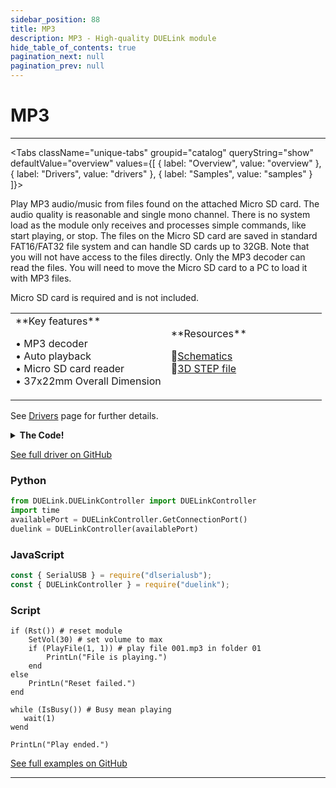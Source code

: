 ```yaml
---
sidebar_position: 88
title: MP3
description: MP3 - High-quality DUELink module
hide_table_of_contents: true
pagination_next: null
pagination_prev: null
---
```



# MP3

<ImageSection 
  product="somp3-a"
  tagline="MP3 Micro SD Player"
/>

---

<Tabs className="unique-tabs" groupid="catalog" queryString="show" defaultValue="overview"
  values={[
    {
        label: "Overview",
        value: "overview"
    },
    {
        label: "Drivers",
        value: "drivers"
    },
    {
        label: "Samples",
        value: "samples"
    }
]}>

<TabItem value="overview">

Play MP3 audio/music from files found on the attached Micro SD card. The audio quality is reasonable and single mono channel. There is no system load as the module only receives and processes simple commands, like start playing, or stop. The files on the Micro SD card are saved in standard FAT16/FAT32 file system and can handle SD cards up to 32GB. Note that you will not have access to the files directly. Only the MP3 decoder can read the files. You will need to move the Micro SD card to a PC to load it with MP3 files.

Micro SD card is required and is not included.

<table><td width='50%'>
**Key features**

• MP3 decoder<br/>
• Auto playback<br/>
• Micro SD card reader<br/>
• 37x22mm Overall Dimension<br/>

</td><td width='50%'>
**Resources**
 
📄[Schematics](/sch/gdl-somp3-a.pdf)<br/>
🔩[3D STEP file](/3d/gdl-somp3-a.step)<br/>
</td></table>

</TabItem>

<TabItem value="drivers">

See [Drivers](/docs/engine/drivers) page for further details.

<details>
<summary><strong>The Code!</strong></summary>

**MP3 Driver**

```batch
Alias(resp_to=2000, min_last=200, reset_to=3000, min_vol=0, max_vol=30, code_ok=0x41, code_err=0x40, code_done=0x3D, code_rdy=0x3F, last_sent = _l, busy_pin = 5, message=b2 )

##### MP3 Driver #####

fn DVer()
    return 1.0
fend

Dim b2[10] # buffer to send and read response
_l = 0 # last sent



fn Init()
    SerCfg(9600, 1024)
    DRead(busy_pin, 1) # busy pin, input pull up. Low mean busy
    _l = 0
    
    Wait(1500) # power up need 1.5 second for mp3 module initialize internally 
fend

fn SendCmd(c, a) 
    # Make sure not too short from last sent
    while ((TickMs() - last_sent) < min_last)
        Wait(1)
    wend
    
    message = [ 0x7E, 0xFF, 0x06, c, 0x01, (a >> 8) & 0xFF, a & 0xFF, 0x00, 0x00, 0xEF ]
    
    s = 0
    
    for i = 1 to 7
        s = s - message[i]
    next
    
    message[7] =  (s >> 8) & 0xFF
	message[8] =  s & 0xFF
	
	SerWrs(message)
	
	while (SerB2r() < 10)
	wend
	
	b = WResponse(resp_to, code_ok, -1)
	last_sent = TickMs()
	
	return b
fend

fn WResponse(t, c, a) 
    s = TickMs()
    
    message = [ 0x7E, 0xFF, 06, c, 0, 0, 0, 0, 0, 0xEF ]
    
    i = 0
    b = 0

    while (TickMs() - s < t)
        if (SerB2r() > 0)
            b = SerRd()
            if (b >= 0) 
                if message[i] = 0 || b = message[i]
                    i = i + 1
                else
                    i = 0
                end
                
                if (i = 10)
                    return 1
                end
                
            end
        end
        Wait(1)
        # check trigger pin no
    wend
    
    return 0
fend

fn Stop() 
    return SendCmd(0x16, 0)
fend

fn SetVol(v)
    return SendCmd(0x06, v)
fend

fn IsBusy()
    return !DRead(busy_pin, 1)
fend

fn Loop(r) # r: repeat
    return SendCmd(0x19, !r)
fend

fn Rst()
    if SendCmd(0x0C, 0)
        return WResponse(reset_to, code_rdy, -1)
    end
    return 0
fend

fn PlayFile(f, d)
    if (d = 0)
        return SendCmd(0x03, f)
    else
        return SendCmd(0x0f, (d << 8) | f)
    end
fend

Init()

####################
```

</details>

[See full driver on GitHub](https://github.com/ghi-electronics/duelink-website/tree/main/static/code/drivers)

</TabItem>

<TabItem value="samples">

### Python

```python
from DUELink.DUELinkController import DUELinkController
import time
availablePort = DUELinkController.GetConnectionPort()
duelink = DUELinkController(availablePort)
```

### JavaScript

```javascript
const { SerialUSB } = require("dlserialusb");
const { DUELinkController } = require("duelink");
```

### Script

```batch
if (Rst()) # reset module
    SetVol(30) # set volume to max
    if (PlayFile(1, 1)) # play file 001.mp3 in folder 01        
        PrintLn("File is playing.")
    end
else
    PrintLn("Reset failed.")
end

while (IsBusy()) # Busy mean playing
   wait(1)
wend

PrintLn("Play ended.")

```

[See full examples on GitHub](https://github.com/ghi-electronics/duelink-website/tree/main/static/code/samples)

</TabItem>

</Tabs>

---

<OrderSection
    product="DUELink MP3"
    partnumber="GDL-SOMP3-A"
    price="$0.00"
/>
